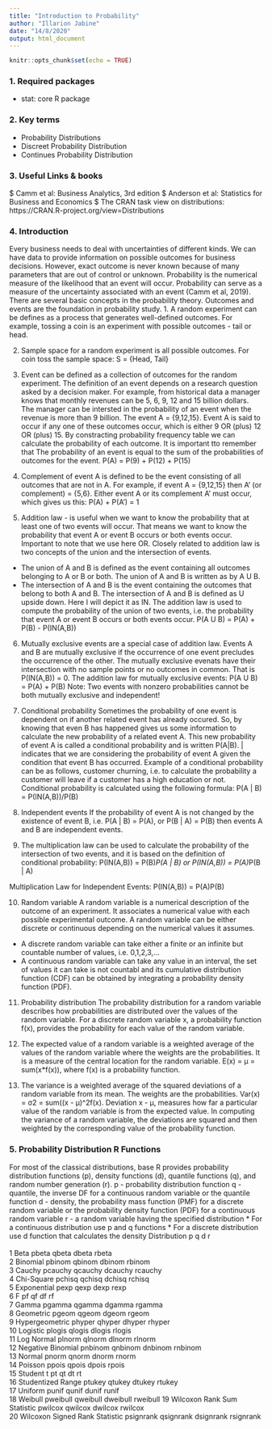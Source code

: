 ---
title: "Introduction to Probability"
author: "Illarion Jabine"
date: "14/8/2020"
output: html_document
---

```{r setup, include=FALSE}
knitr::opts_chunk$set(echo = TRUE)
```


### 1. Required packages
 * stat: core R package


### 2. Key terms
 * Probability Distributions 
 * Discreet Probability Distribution
 * Continues Probability Distribution

### 3. Useful Links & books
 $ Camm et al: Business Analytics, 3rd edition
 $ Anderson et al: Statistics for Business and Economics
 $ The CRAN task view on distributions: https://CRAN.R-project.org/view=Distributions
 
### 4. Introduction

Every business needs to deal with uncertainties of different kinds. We can have data to provide information on possible outcomes for business decisions.
However, exact outcome is never known because of many parameters that are out of control or unknown.
Probability is the numerical measure of the likelihood that an event will occur. 
Probability can serve as a measure of the uncertainty associated with an event (Camm et al, 2019).
There are several basic concepts in the probability theory. Outcomes and events are the foundation in probability study.
 1. A random experiment can be defines as a process that generates well-defined outcomes.
 For example, tossing a coin is an experiment with possible outcomes - tail or head.
 
 2. Sample space for a random experiment is all possible outcomes. For coin toss the sample space: S = {Head, Tail}
 
 3. Event can be defined as a collection of outcomes for the random experiment. 
The definition of an event depends on a research question asked by a decision maker.
For example, from historical data a manager knows that monthly revenues can be 5, 6, 9, 12 and 15 billion dollars. 
The manager can be intersted in the probability of an event when the revenue is more than 9 billion. The event A = {9,12,15}.
Event A is said to occur if any one of these outcomes occur, which is either 9 OR (plus) 12 OR (plus) 15.
By constracting probability frequency table we can calculate the probability of each outcome.
It is important tto remember that The probability of an event is equal to the sum of the probabilities of outcomes for the event.
P(A) = P(9) + P(12) + P(15)

 4. Complement of event A is defined to be the event consisting of all outcomes that are not in A. For example, if event A = {9,12,15} then A' (or complement) = {5,6}.
 Either event A or its complement A' must occur, which gives us this:
 P(A) + P(A') = 1
 
 5. Addition law - is useful when we want to know the probability that at least one of two events will occur.
That means we want to know the probability that event A or event B occurs or both events occur. Important to note that we use here OR.
Closely related to addition law is two concepts of the union and the intersection of events.
 * The union of A and B is defined as the event containing all outcomes belonging to A
or B or both. The union of A and B is written as by A U B.
 * The intersection of A and B is the event containing the outcomes that belong to both A and B. The intersection of A and B is defined as U upside down. Here I will depict it as IN.
 The addition law is used to compute the probability of the union of two events, i.e. the probability that event A or event B occurs or both events occur.
 P(A U B) =  P(A) + P(B) - P(IN(A,B))

 6. Mutually exclusive events are a special case of addition law. 
Events A and B are mutually exclusive if the occurrence of one event precludes the occurrence of the other. The mutually exclusive evenats have their intersection with no sample points or no outcomes in common. That is P(IN(A,B)) = 0.
The addition law for mutually exclusive events:
P(A U B) = P(A) + P(B)
Note: Two events with nonzero probabilities cannot be both mutually exclusive and independent!

 7. Conditional probability
Sometimes the probability of one event is dependent on if another related event has already occured. So, by knowing that even B has happened gives us some information to calculate the new probability of a related event A. This new probability of event A is called a conditional probability and is written P(A|B). | indicates that we are considering the probability of event A given the condition that event B has occurred.
Example of a conditional probability can be as follows, customer churning, i.e. to calculate the probability a customer will leave if a customer has a high education or not.
Conditional probability is calculated using the following formula:
P(A | B) = P(IN(A,B))/P(B)

 8. Independent events
If the probability of event A is not changed by the existence of event B, 
i.e. P(A | B) = P(A), or P(B | A) = P(B) then events A and B are independent events.

 9. The multiplication law can be used to calculate the probability of the intersection of two events, and it is based on the definition of conditional probability:
 P(IN(A,B)) = P(B)*P(A | B) or P(IN(A,B)) = P(A)*P(B | A)
 
Multiplication Law for Independent Events:  P(IN(A,B))  = P(A)P(B)

 10. Random variable
A random variable is a numerical description of the outcome of an experiment. It associates a numerical value with each possible experimental outcome. A random variable can be either discrete or continuous depending on the numerical values it assumes.
 * A discrete random variable can take either a finite or an infinite but countable number of values, i.e. 0,1,2,3,...
 * A continuous random variable can take any value in an interval, the set of values it can take is not countabl and its cumulative distribution function (CDF) can be obtained by integrating a probability density function (PDF).

 11. Probability distribution
The probability distribution for a random variable describes how probabilities are distributed over the values of the random variable. For a discrete random variable x, a probability function f(x), provides the probability for each value of the random variable.

 12. The expected value of a random variable is a weighted average of the values of the random variable where the weights are the probabilities. It is a measure of the central location for the
random variable.
E(x) = μ = sum(x*f(x)), where f(x) is a probability function.

 13. The variance is a weighted average of the squared deviations of a random variable from its mean. The weights are the probabilities.
 Var(x) = σ2 = sum((x - μ)^2f(x). Deviation x - μ, measures how far a particular value of the random variable is from the expected value. In computing the variance of a random variable, the deviations are squared and then weighted by the corresponding value of the probability function.

### 5. Probability Distribution R Functions

For most of the classical distributions, base R provides probability distribution functions (p), density functions (d), quantile functions (q), and random number generation (r).
p - probability distribution function
q - quantile, the inverse DF for a continuous random variable or the quantile function
d - density, the probability mass function (PMF) for a discrete random variable or the probability density function (PDF) for a continuous random variable
r - a random variable having the specified distribution
 * For a continuous distribution use p and q functions
 * For a discrete distribution use d function that calculates the density 
    Distribution                   p         q         d         r        
    <chr>                          <chr>     <chr>     <chr>     <chr>    
  1 Beta                           pbeta     qbeta     dbeta     rbeta    
  2 Binomial                       pbinom    qbinom    dbinom    rbinom   
  3 Cauchy                         pcauchy   qcauchy   dcauchy   rcauchy  
  4 Chi-Square                     pchisq    qchisq    dchisq    rchisq   
  5 Exponential                    pexp      qexp      dexp      rexp     
  6 F                              pf        qf        df        rf       
  7 Gamma                          pgamma    qgamma    dgamma    rgamma   
  8 Geometric                      pgeom     qgeom     dgeom     rgeom    
  9 Hypergeometric                 phyper    qhyper    dhyper    rhyper   
 10 Logistic                       plogis    qlogis    dlogis    rlogis   
 11 Log Normal                     plnorm    qlnorm    dlnorm    rlnorm   
 12 Negative Binomial              pnbinom   qnbinom   dnbinom   rnbinom  
 13 Normal                         pnorm     qnorm     dnorm     rnorm    
 14 Poisson                        ppois     qpois     dpois     rpois    
 15 Student t                      pt        qt        dt        rt       
 16 Studentized Range              ptukey    qtukey    dtukey    rtukey   
 17 Uniform                        punif     qunif     dunif     runif    
 18 Weibull                        pweibull  qweibull  dweibull  rweibull 
 19 Wilcoxon Rank Sum Statistic    pwilcox   qwilcox   dwilcox   rwilcox  
 20 Wilcoxon Signed Rank Statistic psignrank qsignrank dsignrank rsignrank
